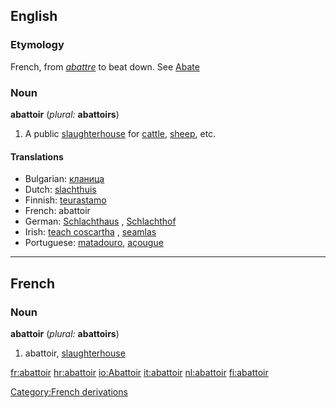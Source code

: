 {{Wikisource1911Enc|Abattoir}}
==English==

===Etymology===
French, from ''[[abattre]]'' to beat down. See [[Abate]] 

===Noun===
'''abattoir''' (''plural:'' '''abattoirs''')

# A public [[slaughterhouse]] for [[cattle]], [[sheep]], etc.

====Translations====

* Bulgarian: [[кланица]] {{f}}
* Dutch: [[slachthuis]] {{n}}
* Finnish: [[teurastamo]]
* French: abattoir {{m}}
* German: [[Schlachthaus]] {{n}}, [[Schlachthof]] {{m}}
* Irish: [[teach coscartha]] {{m}}, [[seamlas]]
* Portuguese: [[matadouro]], [[açougue]]

----

==French==
===Noun===
'''abattoir''' {{m}} (''plural:'' '''abattoirs''')

# abattoir, [[slaughterhouse]]

[[Category:French derivations]]

[[fr:abattoir]]
[[hr:abattoir]]
[[io:Abattoir]]
[[it:abattoir]]
[[nl:abattoir]]
[[fi:abattoir]]